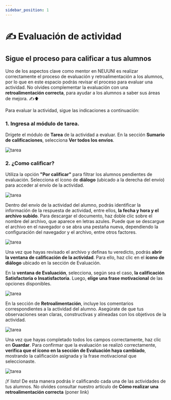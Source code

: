 ```yaml
---
sidebar_position: 1
---
```


# ✍️ Evaluación de actividad

## Sigue el proceso para calificar a tus alumnos

Uno de los aspectos clave como mentor en NEUUNI es realizar correctamente el proceso de evaluación y retroalimentación a los 
alumnos, por lo que en este espacio podrás revisar el proceso para evaluar una actividad.
No olvides complementar la evaluación con una **retroalimentación correcta**, para
ayudar a los alumnos a saber sus áreas de mejora. ✍⬆

Para evaluar la actividad, sigue las indicaciones a continuación:

### 1. Ingresa al módulo de tarea. 

Drígete el módulo de **Tarea** de la actividad a evaluar.
En la sección **Sumario de calificaciones**, selecciona **Ver todos los envíos**. 

![tarea](./img/tarea.jpg)

### 2. ¿Como calificar?

Utiliza la opción **"Por calificar"** para filtrar los alumnos pendientes de evaluación. 
Selecciona el ícono de **diálogo** (ubicado a la derecha del envío) para acceder al envío de la actividad. 

![tarea](./img/imagen2.jpg)

Dentro del envío de la actividad del alumno, podrás identificar la información de la respuesta de actividad,
 entre ellos, **la fecha y hora y el archivo subido**. 
Para descargar el documento, haz doble clic sobre el nombre del archivo, que aparece en letras azules. 
Puede que se descargue el archivo en el navegador o se abra una pestaña nueva, dependiendo la configuración
del navegador y el archivo, entre otros factores.

![tarea](./img/imagen3.jpg)

Una vez que hayas revisado el archivo y definas tu veredicto, podrás **abrir la ventana 
de calificación de la actividad**. Para ello, haz clic en el **ícono de diálogo** ubicado en la 
sección de Evaluación.

En la **ventana de Evaluación**, selecciona, según sea el caso, **la calificación Satisfactoria o 
Insatisfactoria**. Luego, **elige una frase motivacional** de las opciones disponibles. 

![tarea](./img/imagen42.jpg)

En la sección de **Retroalimentación**, incluye los comentarios correspondientes a la 
actividad del alumno. Asegúrate de que tus observaciones sean claras, constructivas y 
alineadas con los objetivos de la actividad. 

![tarea](./img/imagen70.jpg)

Una vez que hayas completado todos los campos correctamente, haz clic en **Guardar**. 
Para confirmar que la evaluación se realizó correctamente, **verifica que el ícono en la 
sección de Evaluación haya cambiado**, mostrando la calificación asignada y la frase 
motivacional que seleccionaste. 

![tarea](./img/imagen9.jpg)

¡Y listo! De esta manera podrás ir calificando cada una de las actividades de tus alumnos.
No olvides consultar nuestro artículo de **Cómo realizar una retroalimentación correcta** (poner link)